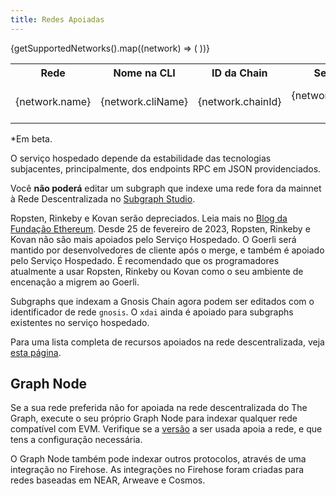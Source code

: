 ```yaml
---
title: Redes Apoiadas
---
```



<Table>
  <tr>
    <th>Rede</th>
    <th>Nome na CLI</th>
    <th align="center">ID da Chain</th>
    <th align="center">Serviço Hospedado</th>
    <th align="center">Subgraph Studio</th>
    <th align="center">Rede Descentralizada</th>
  </tr>
  {getSupportedNetworks().map((network) => (
    <tr key={network.cliName}>
      <td>{network.name}</td>
      <td>
        <CodeInline>{network.cliName}</CodeInline>
      </td>
      <td align="center">{network.chainId}</td>
      <td align="center">{network.supportedOnHosted ? '✓' : null}</td>
      <td align="center">{network.supportedOnStudio ? '✓' : null}</td>
      <td align="center">{network.supportedOnNetwork ? `✓${network.isBeta ? '*' : ''}` : null}</td>
    </tr>
  ))}
</Table>

\*Em beta.

O serviço hospedado depende da estabilidade das tecnologias subjacentes, principalmente, dos endpoints RPC em JSON providenciados.

Você **não poderá** editar um subgraph que indexe uma rede fora da mainnet à Rede Descentralizada no [Subgraph Studio](/deploying/subgraph-studio).

Ropsten, Rinkeby e Kovan serão depreciados. Leia mais no [Blog da Fundação Ethereum](https://blog.ethereum.org/2022/06/21/testnet-deprecation). Desde 25 de fevereiro de 2023, Ropsten, Rinkeby e Kovan não são mais apoiados pelo Serviço Hospedado. O Goerli será mantido por desenvolvedores de cliente após o merge, e também é apoiado pelo Serviço Hospedado. É recomendado que os programadores atualmente a usar Ropsten, Rinkeby ou Kovan como o seu ambiente de encenação a migrem ao Goerli.

Subgraphs que indexam a Gnosis Chain agora podem ser editados com o identificador de rede `gnosis`. O `xdai` ainda é apoiado para subgraphs existentes no serviço hospedado.

Para uma lista completa de recursos apoiados na rede descentralizada, veja [esta página](https://github.com/graphprotocol/indexer/blob/main/docs/networks/mainnet.md#feature-support).

## Graph Node

Se a sua rede preferida não for apoiada na rede descentralizada do The Graph, execute o seu próprio Graph Node para indexar qualquer rede compatível com EVM. Verifique se a [versão](https://github.com/graphprotocol/graph-node/releases) a ser usada apoia a rede, e que tens a configuração necessária.

O Graph Node também pode indexar outros protocolos, através de uma integração no Firehose. As integrações no Firehose foram criadas para redes baseadas em NEAR, Arweave e Cosmos.
